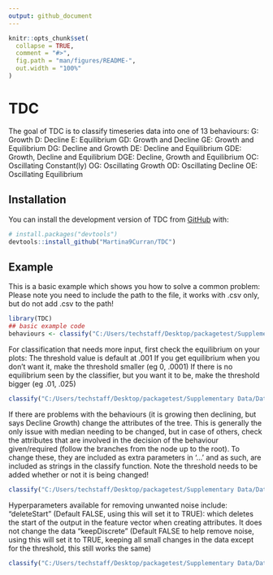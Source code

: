 ```yaml
---
output: github_document
---
```


<!-- README.md is generated from README.Rmd. Please edit that file -->

```r
knitr::opts_chunk$set(
  collapse = TRUE,
  comment = "#>",
  fig.path = "man/figures/README-",
  out.width = "100%"
)
```

# TDC

<!-- badges: start -->
<!-- badges: end -->

The goal of TDC is to classify timeseries data into one of 13 behaviours:
G: Growth
D: Decline
E: Equilibrium
GD: Growth and Decline
GE: Growth and Equilibrium
DG: Decline and Growth
DE: Decline and Equilibrium
GDE: Growth, Decline and Equilibrium
DGE: Decline, Growth and Equilibrium
OC: Oscillating Constant(ly)
OG: Oscillating Growth
OD: Oscillating Decline
OE: Oscillating Equilibrium

## Installation

You can install the development version of TDC from [GitHub](https://github.com/) with:

``` r
# install.packages("devtools")
devtools::install_github("Martina9Curran/TDC")
```

## Example

This is a basic example which shows you how to solve a common problem:
Please note you need to include the path to the file, it works with .csv only, but do not add .csv to the path!
```r
library(TDC)
## basic example code
behaviours <- classify("C:/Users/techstaff/Desktop/packagetest/Supplementary Data/Data/check3")
```

For classification that needs more input, first check the equilibrium on your plots:
The threshold value is default at .001
If you get equilibrium when you don't want it, make the threshold smaller (eg 0, .0001)
If there is no equilibrium seen by the classifier, but you want it to be, make the threshold bigger (eg .01, .025)
```r
classify("C:/Users/techstaff/Desktop/packagetest/Supplementary Data/Data/check3", threshold=.0001)
```

If there are problems with the behaviours (it is growing then declining, but says Decline Growth) change the attributes of the tree. This is generally the only issue with median needing to be changed, but in case of others, check the attributes that are involved in the decision of the behaviour given/required (follow the branches from the node up to the root). To change these, they are included as extra parameters in '...' and as such, are included as strings in the classify function. Note the threshold needs to be added whether or not it is being changed!
```r
classify("C:/Users/techstaff/Desktop/packagetest/Supplementary Data/Data/check3", threshold=.001, "median")
```

Hyperparameters available for removing unwanted noise include:
"deleteStart" (Default FALSE, using this will set it to TRUE): which deletes the start of the output in the feature vector when creating attributes. It does not change the data
"keepDiscrete" (Default FALSE to help remove noise, using this will set it to TRUE, keeping all small changes in the data except for the threshold, this still works the same)

```r
classify("C:/Users/techstaff/Desktop/packagetest/Supplementary Data/Data/check3", threshold=.001, "deleteStart")
```
